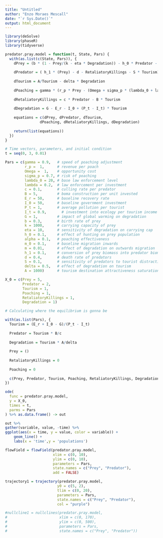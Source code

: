 ```yaml
---
title: "Untitled"
author: "Enzo Moraes Mescall"
date: "`r Sys.Date()`"
output: html_document
---
```


```r
library(deSolve)
library(phaseR)
library(tidyverse)
```



```r
predator.pray.model = function(t, State, Pars) {
  with(as.list(c(State, Pars)), {
    dPrey = (b * (1 - Prey/(k - eta * Degradation)) - h_0 * Predator - alpha * Poaching) * Prey + m_0 - m * Degradation
    
    dPredator = ( h_1 * (Prey) - d - RetaliatoryKillings - S * Tourism) * Predator
    
    dTourism = A/Tourism - delta * Degradation
    
    dPoaching = gamma * (r_p * Prey - (Omega + sigma_p * (lambda_0 + lambda * Tourism))) * Poaching
    
    dRetaliatoryKillings = c * Predator - B * Tourism
    
    dDegradation = G - E_r - I_0 + (P_t - I_t) * Tourism
  
    equations = c(dPrey, dPredator, dTourism,
                dPoaching, dRetaliatoryKillings, dDegradation)
    
    return(list(equations))
  })
}

# Time vectors, parameters, and initial condition
t = seq(0, 3, 0.01)

Pars = c(gamma = 0.9,   # speed of poaching adjustment
         r_p =  1,      # revenue per poach
         Omega =  1,    # opportunity cost
         sigma_p = 0.7, # risk of poaching
         lambda_0 = 20, # base law enforcement level
         lambda = 0.2,  # law enforcement per investment
         c = 0.1,       # culling rate per predator
         B = 5,         # boma construction per unit invested
         E_r = 50,      # baseline recovery rate
         I_0 = 50,      # baseline government investment
         P_t = 1,       # average pollution per tourist
         I_t = 0.9,       # investment into ecology per tourism income
         G = 1,         # impact of global warming on degradation
         b = 0.3,       # birth rate of prey
         k = 1000,      # carrying capacity of prey
         eta = 10,      # sensitivity of degradation on carrying cap
         h_0 = 0.1,     # effect of hunting on prey population
         alpha = 0.1,   # poaching effectiveness
         m_0 = 0.1,     # baseline migration inwards
         m = 0.01,      # effect of degradation on outwards migration
         h_1 = 0.1,     # conversion of prey biomass into predator biomass
         d = 0.4,       # death rate of predators
         S = 0.1,       # sensitivity of predators to tourist distractions
         delta = 0.5,   # effect of degradation on tourism
         A = 1000)      # tourism destination attractiveness saturation

X_0 = c(Prey = 5,
        Predator = 2,
        Tourism = 1,
        Poaching = 1,
        RetaliatoryKillings = 1,
        Degradation = 1)
```

```r
# Calculating where the equilibrium is gonna be

with(as.list(Pars), {
  Tourism = (E_r + I_0 - G)/(P_t - I_t)
  
  Predator = Tourism * B/c
  
  Degradation = Tourism * A/delta
  
  Prey = ()
  
  RetaliatoryKillings = 0
  
  Poaching = 0
  
  c(Prey, Predator, Tourism, Poaching, RetaliatoryKillings, Degradation)
})
```


```r
ode(
  func = predator.pray.model,
  y = X_0,
  times = t,
  parms = Pars
) %>% as.data.frame() -> out
```

```r
out %>%
gather(variable, value, -time) %>%
ggplot(aes(x = time, y = value, color = variable)) +
    geom_line() +
    labs(x = 'time',y = 'populations')
```

```r
flowField = flowField(predator.pray.model,
                      xlim = c(0, 10),
                      ylim = c(0, 10),
                      parameters = Pars,
                      state.names = c("Prey", "Predator"),
                      add = FALSE)

trajectory1 = trajectory(predator.pray.model,
                        y0 = c(5, 2),
                        tlim = c(0, 20),
                        parameters = Pars,
                        state.names = c("Prey", "Predator"),
                        col = "purple")

#nullcline1 = nullclines(predator.pray.model,
#                        xlim = c(0, 170),
#                        ylim = c(0, 500),
#                        parameters = Pars,
#                        state.names = c("Prey", "Predator"))
                          
```





 